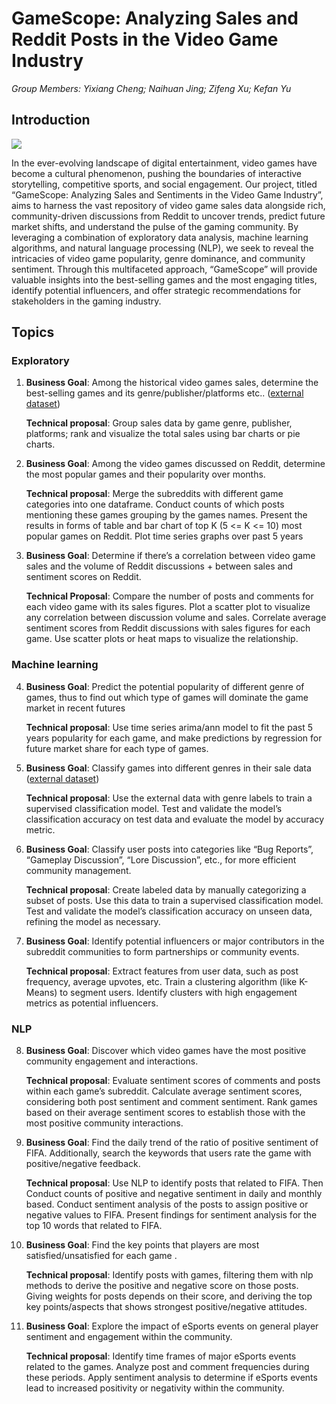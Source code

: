 # GameScope: Analyzing Sales and Reddit Posts in the Video Game Industry

*Group Members: Yixiang Cheng; Naihuan Jing; Zifeng Xu; Kefan Yu*

## Introduction

![](./img/video_games.webp)

In the ever-evolving landscape of digital entertainment, video games have become a cultural phenomenon, pushing the boundaries of interactive storytelling, competitive sports, and social engagement. Our project, titled "GameScope: Analyzing Sales and Sentiments in the Video Game Industry", aims to harness the vast repository of video game sales data alongside rich, community-driven discussions from Reddit to uncover trends, predict future market shifts, and understand the pulse of the gaming community. By leveraging a combination of exploratory data analysis, machine learning algorithms, and natural language processing (NLP), we seek to reveal the intricacies of video game popularity, genre dominance, and community sentiment. Through this multifaceted approach, "GameScope" will provide valuable insights into the best-selling games and the most engaging titles, identify potential influencers, and offer strategic recommendations for stakeholders in the gaming industry.

## Topics

### Exploratory

1.  **Business Goal**: Among the historical video games sales, determine the best-selling games and its genre/publisher/platforms etc.. ([external dataset](https://www.kaggle.com/datasets/gregorut/videogamesales))

    **Technical proposal**: Group sales data by game genre, publisher, platforms; rank and visualize the total sales using bar charts or pie charts.

2.  **Business Goal**: Among the video games discussed on Reddit, determine the most popular games and their popularity over months.

    **Technical proposal**: Merge the subreddits with different game categories into one dataframe. Conduct counts of which posts mentioning these games grouping by the games names. Present the results in forms of table and bar chart of top K (5 \<= K \<= 10) most popular games on Reddit. Plot time series graphs over past 5 years

3.  **Business Goal**: Determine if there's a correlation between video game sales and the volume of Reddit discussions + between sales and sentiment scores on Reddit.

    **Technical Proposal**: Compare the number of posts and comments for each video game with its sales figures. Plot a scatter plot to visualize any correlation between discussion volume and sales. Correlate average sentiment scores from Reddit discussions with sales figures for each game. Use scatter plots or heat maps to visualize the relationship.

### Machine learning

4.  **Business Goal**: Predict the potential popularity of different genre of games, thus to find out which type of games will dominate the game market in recent futures

    **Technical proposal**: Use time series arima/ann model to fit the past 5 years popularity for each game, and make predictions by regression for future market share for each type of games.

5.  **Business Goal**: Classify games into different genres in their sale data ([external dataset](https://www.kaggle.com/datasets/gregorut/videogamesales))

    **Technical proposal**: Use the external data with genre labels to train a supervised classification model. Test and validate the model's classification accuracy on test data and evaluate the model by accuracy metric.

6.  **Business Goal**: Classify user posts into categories like "Bug Reports", "Gameplay Discussion", "Lore Discussion", etc., for more efficient community management.

    **Technical proposal**: Create labeled data by manually categorizing a subset of posts. Use this data to train a supervised classification model. Test and validate the model's classification accuracy on unseen data, refining the model as necessary.

7.  **Business Goal**: Identify potential influencers or major contributors in the subreddit communities to form partnerships or community events.

    **Technical proposal**: Extract features from user data, such as post frequency, average upvotes, etc. Train a clustering algorithm (like K-Means) to segment users. Identify clusters with high engagement metrics as potential influencers.

### NLP

8.  **Business Goal**: Discover which video games have the most positive community engagement and interactions.

    **Technical proposal**: Evaluate sentiment scores of comments and posts within each game's subreddit. Calculate average sentiment scores, considering both post sentiment and comment sentiment. Rank games based on their average sentiment scores to establish those with the most positive community interactions.

9.  **Business Goal**: Find the daily trend of the ratio of positive sentiment of FIFA. Additionally, search the keywords that users rate the game with positive/negative feedback. 

    **Technical proposal**: Use NLP to identify posts that related to FIFA. Then Conduct counts of positive and negative sentiment in daily and monthly based. Conduct sentiment analysis of the posts to assign positive or negative values to FIFA. Present findings for sentiment analysis for the top 10 words that related to FIFA.

10. **Business Goal**: Find the key points that players are most satisfied/unsatisfied for each game .

    **Technical proposal**: Identify posts with games, filtering them with nlp methods to derive the positive and negative score on those posts. Giving weights for posts depends on their score, and deriving the top key points/aspects that shows strongest positive/negative attitudes.

11. **Business Goal**: Explore the impact of eSports events on general player sentiment and engagement within the community.

    **Technical proposal**: Identify time frames of major eSports events related to the games. Analyze post and comment frequencies during these periods. Apply sentiment analysis to determine if eSports events lead to increased positivity or negativity within the community.
